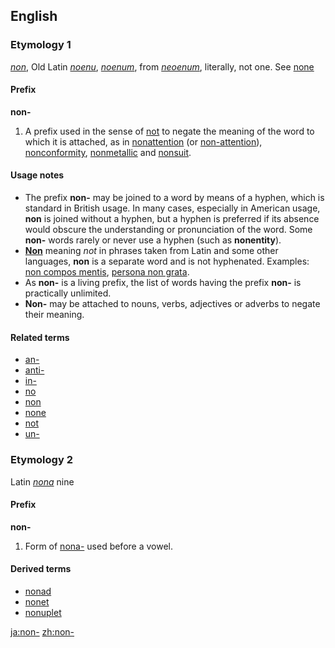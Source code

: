 ==English==
===Etymology 1===
{{L.}} ''[[non]]'', Old Latin ''[[noenu]]'', ''[[noenum]]'', from ''[[neoenum]]'', literally, not one. See [[none]]

====Prefix====
'''non-'''

#A prefix used in the sense of [[not]] to negate the meaning of the word to which it is attached, as in [[nonattention]] (or [[non-attention]]), [[nonconformity]], [[nonmetallic]] and [[nonsuit]].

====Usage notes====
*The prefix '''non-''' may be joined to a word by means of a hyphen, which is standard in British usage.  In many cases, especially in American usage, '''non''' is joined without a hyphen, but a hyphen is preferred if its absence would obscure the understanding or pronunciation of the word.  Some '''non-''' words rarely or never use a hyphen (such as '''nonentity''').
*'''[[Non]]''' meaning ''not'' in phrases taken from Latin and some other languages, '''non''' is a separate word and is not hyphenated.  Examples: [[non compos mentis]], [[persona non grata]].
*As '''non-''' is a living prefix, the list of words having the prefix '''non-''' is practically unlimited.
*'''Non-''' may be attached to nouns, verbs, adjectives or adverbs to negate their meaning.

====Related terms====
*[[an-]]
*[[anti-]]
*[[in-]]
*[[no]]
*[[non]]
*[[none]]
*[[not]]
*[[un-]]

<!--Note - this is a separate entry with its own etymology-->
===Etymology 2===
Latin ''[[nona]]'' nine
====Prefix====
'''non-'''

#Form of [[nona-]] used before a vowel.

====Derived terms====
*[[nonad]]
*[[nonet]]
*[[nonuplet]]

[[ja:non-]]
[[zh:non-]]